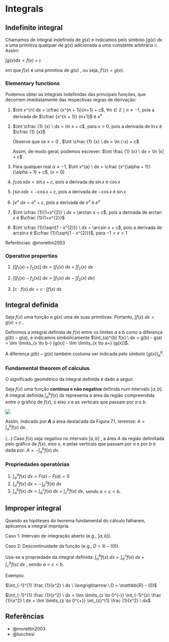 # Integrals

## Indefinite integral

Chamamos de integral indefinida de $g(x)$ e indicamos pelo símbolo $\int g(x) \ dx$ a uma primitiva qualquer de $g(x)$ adicionada a uma constante arbitrária $c$. Assim:

$\int g(x)dx = f(x) + c$

em que $f(x)$ é uma primitiva de $g(x)$ , ou seja, $f'(x) = g(x)$.

### Elementary functions

Podemos obter as integrais indefinidas das principais funções, que decorrem imediatamente das respectivas regras de derivação:

1. $\int x^{n} dx = \cfrac {x^{n + 1}}{n+1} + c$, $\forall n \in \mathbb{Z} \mid n \neq -1$, pois a derivada de $\cfrac {x^{n + 1}} {n+1}$ é $x^{n}$

2. $\int \cfrac {1} {x} \ dx = \ln x + c$, para $x > 0$, pois a derivada de $\ln x$ é $\cfrac {1} {x}$

    Observe que se $x < 0$ , $\int \cfrac {1} {x} \ dx = \ln (-x) + c$
    
    Assim, de modo geral, podemos escrever: $\int \frac {1} {x} \ dx = \ln |x| + c$

3. Para qualquer real $\alpha \neq -1$, $\int x^{a} \ dx = \cfrac {x^{\alpha + 1}} {\alpha + 1} + c$, $(x > 0)$

4. $\int \cos xdx = \sin x + c$, pois a derivada de $\sin x$ é $\cos x$

5. $\int \sin xdx = - \cos x + c$, pois a derivada de $- \cos x$ é $\sin x$

6. $\int e^{x} \ dx = e^{x} + c$, pois a derivada de $e^{x}$ é $e^{x}$

7. $\int \cfrac {1}{1+x^{2}} \ dx = \arctan x + c$, pois a derivada de $\arctan x$ é $\cfrac {1}{1+x^{2}}$

8. $\int \cfrac {1}{\sqrt{1 - x^{2}}} \ dx = \arcsin x + c$, pois a derivada de $\arcsin x$ é $\cfrac {1}{\sqrt{1 - x^{2}}}$, para $-1 < x < 1$

Referências: @morettin2003

### Operative properties

1. $\int [ f_{1} (x) + f_{2} (x) ] \ dx = \int f_{1} (x) \ dx + \int f_{2} (x) \ dx$

2. $\int [ f_{1} (x) - f_{2} (x) ] \ dx = \int f_{1} (x) \ dx - \int f_{2} (x) \ dx$}

3. $\int c \cdot f(x) \ dx = c \cdot \int f(x) \ dx$

## Integral definida

Seja $f(x)$ uma função e $g(x)$ uma de suas primitivas. Portanto, $\int f(x) \ dx = g(x) + c$ .

Definimos a integral definida de $f(x)$ entre os limites $a$ e $b$ como a diferença $g(b) - g(a)$, e indicamos simbólicamente $\int_{a}^{b} f(x) \ dx = g(b) - g(a) = \lim \limits_{x \to b-} [g(x)] - \lim \limits_{x \to a+} [g(x)]$.

A diferença $g(b) - g(a)$ também costuma ser indicada pelo símbolo $[g(x)]_{a}^{b}$.

### Fundamental theorem of calculus

O significado geométrico da integral definida é dado a seguir.

Seja $f(x)$ uma função __contínua e não negativa__ definida num intervalo $[a, b]$. A integral definida $\int_{a}^{b} f(x) \ dx$ representa a área da região compreendida entre o gráfico de $f(x)$, o eixo $x$ e as verticais que passam por $a$ e $b$.

![](images/morettin_figura-7-1.png)

Assim, indicado por __$A$__ a área destacada da Figura 7.1, teremos: $A = \int_{a}^{b} f(x) \ dx$.

(...) Caso $f(x)$ seja negativa no intervalo $[a, b]$ , a área $A$ da região delimitada pelo gráfico de $f(x)$, eixo $x$, e pelas verticais que passam por $a$ e por $b$ é dada por: $A = - \int_{a}^{b} f(x) \ dx$.

### Propriedades operatórias

1. $\int_{a}^{a} f(x) \ dx = F(a) - F(a) = 0$
2. $\int_{a}^{b} f(x) \ dx = - \int_{b}^{a} f(x) \ dx$
3. $\int_{a}^{b} f(x) \ dx = \int_{a}^{c} f(x) \ dx + \int_{c}^{b} f(x) \ dx$, sendo $a < c < b$.

## Improper integral

Quando as hipóteses do teorema fundamental do cálculo falharem, aplicamos a integral imprópria.

Caso 1: Intervalo de integração aberto (e.g., $]a, b]$).

Caso 2: Descontinuidade da função (e.g., $D = \mathbb{R} - (0)$).

Usa-se a propriedade da integral definida: $\int_{a}^{b} f(x) \ dx = \int_{a}^{c} f(x) \ dx + \int_{c}^{b} f(x) \ dx$ , sendo $a < c < b$.

Exemplo:

$\int_{-1}^{1} \frac {1}{x^2} \ dx \ \longrightarrow \ D = \mathbb{R} - (0)$

$\int_{-1}^{1} \frac {1}{x^2} \ dx = \lim \limits_{z \to 0^{-}} \int_{-1}^{z} \frac {1}{x^2} \ dx + \lim \limits_{z \to 0^{+}} \int_{z}^{1} \frac {1}{x^2} \ dx$

## Referências {.unnumbered}

* @morettin2003
* @lucchesi
